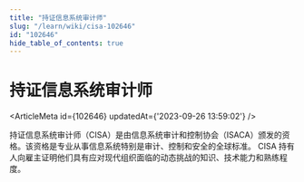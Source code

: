 ```yaml
---
title: "持证信息系统审计师"
slug: "/learn/wiki/cisa-102646"
id: "102646"
hide_table_of_contents: true
---
```



# 持证信息系统审计师

<ArticleMeta id={102646} updatedAt={'2023-09-26 13:59:02'} />
<div className='border-solid border-b border-t-0 my-4 border-[var(--ifm-color-gray-300)]' />

持证信息系统审计师（CISA）是由信息系统审计和控制协会（ISACA）颁发的资格。该资格是专业从事信息系统特别是审计、控制和安全的全球标准。 CISA 持有人向雇主证明他们具有应对现代组织面临的动态挑战的知识、技术能力和熟练程度。
